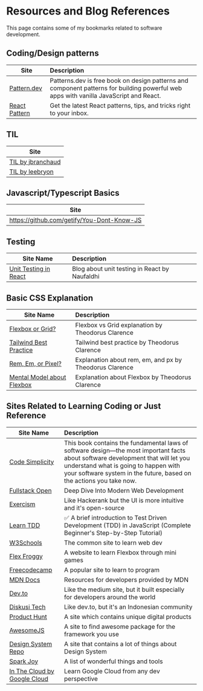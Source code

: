 
# Resources and Blog References

<Callout>
  This page contains some of my bookmarks related to software development.
</Callout>

## Coding/Design patterns

| Site                                        | Description                                                                                                                           |
| ------------------------------------------- | :------------------------------------------------------------------------------------------------------------------------------------ |
| [Pattern.dev](https://www.patterns.dev/)    | Patterns.dev is free book on design patterns and component patterns for building powerful web apps with vanilla JavaScript and React. |
| [React Pattern](https://reactpatterns.com/) | Get the latest React patterns, tips, and tricks right to your inbox.                                                                  |

## TIL

| Site                                                          |
| ------------------------------------------------------------- |
| [TIL by jbranchaud](https://github.com/jbranchaud/til#nextjs) |
| [TIL by leebryon](https://leebyron.com/til/)                  |

## Javascript/Typescript Basics

| Site                                       |
| ------------------------------------------ |
| https://github.com/getify/You-Dont-Know-JS |

## Testing

| Site Name                                                                            | Description                                   |
| ------------------------------------------------------------------------------------ | :-------------------------------------------- |
| [Unit Testing in React](https://blog.cerita-faldi.xyz/unit-testing-react-component/) | Blog about unit testing in React by Naufaldhi |

## Basic CSS Explanation

| Site Name                                                                              | Description                                             |
| -------------------------------------------------------------------------------------- | :------------------------------------------------------ |
| [Flexbox or Grid?](https://theodorusclarence.com/blog/btb-flexbox-grid)                | Flexbox vs Grid explanation by Theodorus Clarence       |
| [Tailwind Best Practice](https://theodorusclarence.com/blog/tailwindcss-best-practice) | Tailwind best practice by Theodorus Clarence            |
| [Rem, Em, or Pixel?](https://theodorusclarence.com/blog/btb-rem-em)                    | Explanation about rem, em, and px by Theodorus Clarence |
| [Mental Model about Flexbox](https://theodorusclarence.com/blog/btb-flex-mental-model) | Explanation about Flexbox by Theodorus Clarence         |

## Sites Related to Learning Coding or Just Reference

| Site Name                                                                                               | Description                                                                                                                                                                                                                                     |
| ------------------------------------------------------------------------------------------------------- | :---------------------------------------------------------------------------------------------------------------------------------------------------------------------------------------------------------------------------------------------- |
| [Code Simplicity](https://www.codesimplicity.com/book/)                                                 | This book contains the fundamental laws of software design—the most important facts about software development that will let you understand what is going to happen with your software system in the future, based on the actions you take now. |
| [Fullstack Open](https://fullstackopen.com/en/)                                                         | Deep Dive Into Modern Web Development                                                                                                                                                                                                           |
| [Exercism](https://exercism.org/mentoring)                                                              | Like Hackerank but the UI is more intuitive and it's open-source                                                                                                                                                                                |
| [Learn TDD](https://github.com/dwyl/learn-tdd)                                                          | ✅ A brief introduction to Test Driven Development (TDD) in JavaScript (Complete Beginner's Step-by-Step Tutorial)                                                                                                                              |
| [W3Schools](https://www.w3schools.com/)                                                                 | The common site to learn web dev                                                                                                                                                                                                                |
| [Flex Froggy](https://flexboxfroggy.com/)                                                               | A website to learn Flexbox through mini games                                                                                                                                                                                                   |
| [Freecodecamp](https://www.freecodecamp.org/)                                                           | A popular site to learn to program                                                                                                                                                                                                              |
| [MDN Docs](https://developer.mozilla.org/en-US/)                                                        | Resources for developers provided by MDN                                                                                                                                                                                                        |
| [Dev.to](https://dev.to/)                                                                               | Like the medium site, but it built especially for developers around the world                                                                                                                                                                   |
| [Diskusi Tech](http://Diskusi.tech)                                                                     | Like dev.to, but it's an Indonesian community                                                                                                                                                                                                   |
| [Product Hunt](https://www.producthunt.com/)                                                            | A site which contains unique digital products                                                                                                                                                                                                   |
| [AwesomeJS](https://awesomejs.dev/)                                                                     | A site to find awesome package for the framework you use                                                                                                                                                                                        |
| [Design System Repo](https://designsystemsrepo.com/)                                                    | A site that contains a lot of things about Design System                                                                                                                                                                                        |
| [Spark Joy](https://github.com/sw-yx/spark-joy)                                                         | A list of wonderful things and tools                                                                                                                                                                                                            |
| [In The Cloud by Google Cloud](https://inthecloud.withgoogle.com/cloud-learning-paths-22/register.html) | Learn Google Cloud from any dev perspective                                                                                                                                                                                                     |

